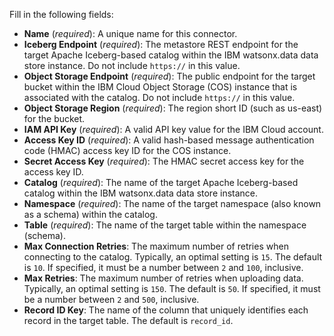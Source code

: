 Fill in the following fields:

- **Name** (_required_): A unique name for this connector.
- **Iceberg Endpoint** (_required_): The metastore REST endpoint for the target Apache Iceberg-based catalog within the IBM watsonx.data data store instance. Do not include `https://` in this value.
- **Object Storage Endpoint** (_required_): The public endpoint for the target bucket within the IBM Cloud Object Storage (COS) instance that is associated with the catalog. Do not include `https://` in this value.
- **Object Storage Region** (_required_): The region short ID (such as us-east) for the bucket.
- **IAM API Key** (_required_): A valid API key value for the IBM Cloud account.
- **Access Key ID** (_required_): A valid hash-based message authentication code (HMAC) access key ID for the COS instance.
- **Secret Access Key** (_required_): The HMAC secret access key for the access key ID.
- **Catalog** (_required_): The name of the target Apache Iceberg-based catalog within the IBM watsonx.data data store instance.
- **Namespace** (_required_): The name of the target namespace (also known as a schema) within the catalog.
- **Table** (_required_): The name of the target table within the namespace (schema).
- **Max Connection Retries**: The maximum number of retries when connecting to the catalog. Typically, an optimal setting is `15`. The default is `10`. If specified, it must be a number between `2` and `100`, inclusive.
- **Max Retries**: The maximum number of retries when uploading data. Typically, an optimal setting is `150`. The default is `50`. If specified, it must be a number between `2` and `500`, inclusive.
- **Record ID Key**: The name of the column that uniquely identifies each record in the target table. The default is `record_id`.

